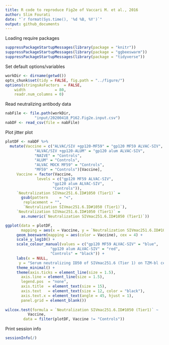 ```yaml
---
title: R code to reproduce Fig2e of Vaccari M. et al., 2016
author: Slim Fourati
date: "`r format(Sys.time(), '%d %B, %Y')`"
output: github_documents
---
```


Loading require packages
```r
suppressPackageStartupMessages(library(package = "knitr"))
suppressPackageStartupMessages(library(package = "ggbeeswarm"))
suppressPackageStartupMessages(library(package = "tidyverse"))
```

Set default options/variables
```r
workDir <- dirname(getwd())
opts_chunk$set(tidy = FALSE, fig.path = "../figure/")
options(stringsAsFactors  = FALSE,
	width             = 80,
	readr.num_columns = 0)
```

Read neutralizing antibody data
```r
nabFile <- file.path(workDir,
		     "input/20200418_P162.Fig2e.input.csv")
nabDF <- read_csv(file = nabFile)
```

Plot jitter plot
```r
plotDF <- nabDF %>%
  mutate(Vaccine = c("ALVAC/SIV +gp120-MF59" = "gp120 MF59 ALVAC-SIV",
		     "ALVAC/SIV +gp120-ALUM" = "gp120 alum ALVAC-SIV",
		     "NAIVE" = "Controls",
		     "ALUM" = "Controls",
		     "ALVAC MOCK MF59" = "Controls",
		     "MF59" = "Controls")[Vaccine],
	 Vaccine = factor(Vaccine,
			  levels = c("gp120 MF59 ALVAC-SIV",
				     "gp120 alum ALVAC-SIV",
				     "Controls")),
	 `Neutralization SIVmac251.6.ID#1050 (Tier1)` =
	   gsub(pattern     = "<",
		replacement = "",
		`Neutralization SIVmac251.6.ID#1050 (Tier1)`),
	 `Neutralization SIVmac251.6.ID#1050 (Tier1)` =
	   as.numeric(`Neutralization SIVmac251.6.ID#1050 (Tier1)`))

ggplot(data = plotDF,
       mapping = aes(x = Vaccine, y = `Neutralization SIVmac251.6.ID#1050 (Tier1)`)) +
     geom_beeswarm(mapping = aes(color = Vaccine), cex = 4) +
     scale_y_log10() +
     scale_colour_manual(values = c("gp120 MF59 ALVAC-SIV" = "blue",
				    "gp120 alum ALVAC-SIV" = "red",
				    "Controls" = "black")) +
     labs(x = NULL,
	  y = "Serum neutralizing ID50 of SIVmac251.6 (Tier 1) on TZM-bl cells") +
     theme_minimal() +
     theme(axis.ticks = element_line(size = 1.5),
	   axis.line = element_line(size = 1.5),
	   legend.pos  = "none",
	   axis.title  = element_text(size = 15),
	   axis.text   = element_text(size = 12, color = "black"),
	   axis.text.x = element_text(angle = 45, hjust = 1),
	   panel.grid = element_blank())
										  
wilcox.test(formula = `Neutralization SIVmac251.6.ID#1050 (Tier1)` ~
	      Vaccine,
	    data = filter(plotDF, Vaccine != "Controls"))
```

Print session info
```r
sessionInfo(/)
```
